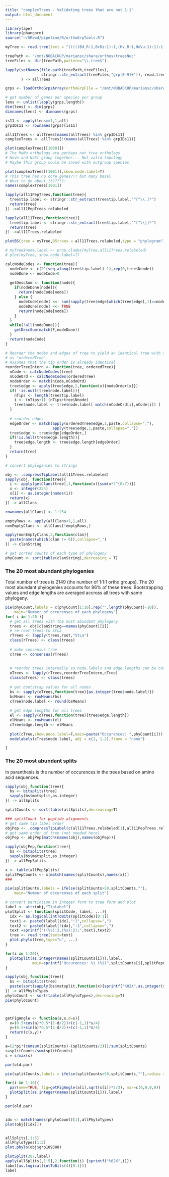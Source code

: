 ```yaml
---
title: "complexTrees - Validating trees that are not 1:1"
output: html_document
---
```


```r
library(ape)
library(phangorn)
source("~/GRewd/pipeline/R/orthoGrpTools.R")
```


```r

myTree <- read.tree(text = "(((((Bd_R:1,BrDi:1):1,(Hv_R:1,HoVu:1):1):1,(MeNu1:1,MeNu2:1):2):1,StLa:4):1,NaSt:5):0;")

treePath <- "/mnt/NOBACKUP/mariansc/share/orthos/treesNuc"
treeFiles <- dir(treePath,pattern="\\.tree$")

lapply(setNames(file.path(treePath,treeFiles),
                stringr::str_extract(treeFiles,"grp[0-9]+")), read.tree
       ) -> allTrees

grps <- loadOrthoGrpsArray(orthoGrpFile = "/mnt/NOBACKUP/mariansc/share/orthos/orthoMCL/groups.txt")

# get number of genes per species per group
lens <- unlist(lapply(grps,length))
dim(lens) <- dim(grps)
dimnames(lens) <- dimnames(grps)
```


```r
is11 <- apply(lens==1,1,all)
grpIDs11 <- rownames(grps)[is11]

all11Trees <- allTrees[names(allTrees) %in% grpIDs11]
complexTrees <- allTrees[!(names(allTrees) %in% grpIDs11)]

plot(complexTrees[[1000]])
# The MeNu orthologs are perhaps not true orthologs
# HoVu and NaSt group together... Not valid topology
# Maybe this group could be saved with outgroup species

plot(complexTrees[[1001]],show.node.label=T)
# This tree has no core genes?!? but many basal
# What to do about it???!?!
names(complexTrees[1001])

lapply(all11PepTrees,function(tree){
  tree$tip.label <- stringr::str_extract(tree$tip.label,"^[^\\.]*")
  return(tree)
}) ->all11PepTrees.relabeled

lapply(all11Trees,function(tree){
  tree$tip.label <- stringr::str_extract(tree$tip.label,"^[^\\|]*")
  return(tree)
}) ->all11Trees.relabeled

plotBS(tree = myTree,BStrees = all11Trees.relabeled,type = "phylogram")

# myTree$node.label <- prop.clades(myTree,all11Trees.relabeled)
# plot(myTree, show.node.label=T)

```

```r
calcNodeCodes <- function(tree){
  nodeCode <- c(2^(seq_along(tree$tip.label)-1),rep(0,tree$Nnode))
  nodeDone <- nodeCode>0
  
  getDescSum <- function(node){
    if(nodeDone[node]){
      return(nodeCode[node])
    } else {
      nodeCode[node] <<- sum(sapply(tree$edge[which(tree$edge[,1]==node),2],getDescSum))
      nodeDone[node] <<- TRUE
      return(nodeCode[node])
    }
  }
  while(!all(nodeDone)){
    getDescSum(match(F,nodeDone))
  }
  return(nodeCode)
}

# Reorder the nodes and edges of tree to yield an identical tree with same internal order
# as "orderedTree".
# Assumes that the tip order is already identical
reorderTreeIntern <- function(tree, orderedTree){
  nCode <- calcNodeCodes(tree)
  nCodeOrd <- calcNodeCodes(orderedTree)
  nodeOrder <- match(nCode,nCodeOrd)
  tree$edge <- apply(tree$edge,2,function(x){nodeOrder[x]})
  if( !is.null(tree$node.label)){
    nTips <- length(tree$tip.label)
    i <- (nTips+1):(nTips+tree$Nnode)
    tree$node.label <- tree$node.label[ match(nCodeOrd[i],nCode[i]) ]
  }
  
  # reorder edges
  edgeOrder <- match(apply(orderedTree$edge,1,paste,collapse=","),
                     apply(tree$edge,1,paste,collapse=","))
  tree$edge <- tree$edge[edgeOrder,]
  if(!is.null(tree$edge.length)){
    tree$edge.length <- tree$edge.length[edgeOrder]
  }
  return(tree)
}
```

```r
# convert phylogenies to strings

obj <- .compressTipLabel(all11Trees.relabeled)
sapply(obj, function(tree){
  i <- apply(getClans(tree),1,function(x){sum(x*2^(0:7))})
  x <- integer(254)
  x[i] <- as.integer(names(i))
  return(x)
}) -> allClans

rownames(allClans) <- 1:254

emptyRows <- apply(allClans<1,1,all)
nonEmptyClans <- allClans[!emptyRows,]

apply(nonEmptyClans,2,function(clan){
  paste(names(which(clan != 0)),collapse=",")
}) -> clanString

# get sorted counts of each type of phylogeny
phyCount <- sort(table(clanString),decreasing = T)
```

### The 20 most abundant phylogenies
Total number of trees is 2149 (the number of 1:1:1 ortho groups).
The 20 most abundant phylogenies accounts for 96% of these trees.
Bootstrapping values and edge lengths are averaged accross all trees with same phylogeny.

```r
pie(phyCount,labels = c(phyCount[1:10],rep("",length(phyCount)-10)),
    main="Number of occurenses of each phylogeny")
for( i in 1:20 ){
  # get all trees with the most abundant phylogeny
  trees <- obj[clanString==names(phyCount)[i]]
  # re-root trees to StLa
  rTrees <- lapply(trees,root,"StLa")
  class(rTrees) <- class(trees)
  
  # make consensus tree
  cTree <- consensus(rTrees)
  
  
  # reorder trees internally so node.labels and edge.lengths can be compared
  oTrees <- lapply(rTrees,reorderTreeIntern,cTree)
  class(oTrees) <- class(trees)
  
  # get bootstrap values for all nodes
  bs <- sapply(oTrees,function(tree){as.integer(tree$node.label)})
  bsMeans <- rowMeans(bs)
  cTree$node.label <- round(bsMeans)
  
  # get edge lengths for all trees
  el <- sapply(oTrees,function(tree){tree$edge.length})
  elMeans <- rowMeans(el)
  cTree$edge.length <- elMeans
  
  plot(cTree,show.node.label=F,main=paste("Occurences: ",phyCount[i]))
  nodelabels(cTree$node.label, adj = c(1, 1.2),frame = "none")

}


```

### The 20 most abundant splits

In paranthesis is the number of occurences in the trees based on amino acid sequences.

```r

sapply(obj,function(tree){
  bs <- bitsplits(tree)
  sapply(bs$matsplit,as.integer)
}) -> allSplits

splitCounts <- sort(table(allSplits),decreasing=T)

### splitCount for peptide alignments
# get same tip label order
objPep <- .compressTipLabel(c(all11Trees.relabeled[1],all11PepTrees.relabeled))[-1]
# get same order of tree (not needed here)
objPep <- objPep[match(names(obj),names(objPep))]

sapply(objPep,function(tree){
  bs <- bitsplits(tree)
  sapply(bs$matsplit,as.integer)
}) -> allPepSplits

x <- table(allPepSplits)
splitPepCounts <- x[match(names(splitCounts),names(x))]
###

pie(splitCounts,labels = ifelse(splitCounts>50,splitCounts,""),
    main="Number of occurenses of each split")

# convert partiotion in integer form to tree form and plot
label <- attr(obj,"TipLabel")
plotSplit <- function(splitCode, label, ...){
  idx <- as.logical(intToBits(splitCode)[8:1])
  text1 <- paste0(label[idx],":1",collapse=",")
  text2 <- paste0(label[!idx],":1",collapse=",")
  text =sprintf("((%s):2,(%s):2);",text1,text2)
  tree <- read.tree(text=text)
  plot.phylo(tree,type="u", ...)
}

for(i in 1:20){
  plotSplit(as.integer(names(splitCounts[i])),label, 
            main=sprintf("Occurences: %i (%i)",splitCounts[i],splitPepCounts[i]))
}


```


```r

sapply(obj,function(tree){
  bs <- bitsplits(tree)
  paste(sort(sapply(bs$matsplit,function(x){sprintf("%02X",as.integer(x))})),collapse=",")
}) -> allPhyloTypes
phyloCount <- sort(table(allPhyloTypes),decreasing=T)
pie(phyloCount)



getFigAngle <- function(a,s,d=s){
  x=(0.5+cos(a)*0.5*(1-d/2))+(c(-1,1)*s/4)
  y=(0.5+sin(a)*0.5*(1-d/2))+(c(-1,1)*s/4)
  return(c(x,y))
}

a=(2*pi*(cumsum(splitCounts)-(splitCounts/2)))/sum(splitCounts)
s=splitCounts/sum(splitCounts)
s = s/max(s)

par(old.par)

pie(splitCounts,labels = ifelse(splitCounts>50,splitCounts,""),radius = 0.4)

for(i in 1:10){
  par(new=TRUE, fig=getFigAngle(a[i],sqrt(s[i])*2/3), mar=c(0,0,0,0))
  plotSplit(as.integer(names(splitCounts[i])),label)
}

par(old.par)


idx <- match(names(phyloCount)[1],allPhyloTypes)
plot(obj[[idx]])


allSplits[,1:5]
allPhyloTypes[1:5]
plot.phylo(obj$grp109388)

plotSplit(207,label)
apply(allSplits[,1:5],2,function(i) {sprintf("%02X",i)})
label[as.logical(intToBits(4)[8:1])]
label
```

